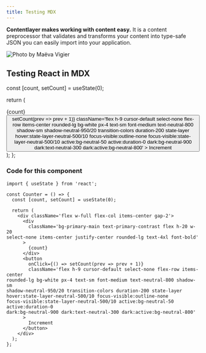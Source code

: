 ```yaml
---
title: Testing MDX
---
```



**Contentlayer makes working with content easy.** It is a content preprocessor that validates and transforms your content into type-safe JSON you can easily import into your application.

![Photo by Maëva Vigier](https://images.unsplash.com/photo-1699362232821-b2eccfc516e5?q=80&w=2670&auto=format&fit=crop&ixlib=rb-4.0.3&ixid=M3wxMjA3fDB8MHxwaG90by1wYWdlfHx8fGVufDB8fHx8fA%3D%3D)

## Testing React in MDX

  const [count, setCount] = useState(0);

return (

<div className='flex w-full flex-col items-center gap-2'>
  <div
    className='flex h-20 w-20 select-none items-center justify-center
rounded-lg bg-primary-main text-4xl font-bold text-primary-contrast'
  >
    {count}
  </div>
  <button
    onClick={() => setCount(prev => prev + 1)}
    className='flex h-9 cursor-default select-none flex-row items-center
rounded-lg bg-white px-4 text-sm font-medium text-neutral-800 shadow-sm
shadow-neutral-950/20 transition-colors duration-200 state-layer
hover:state-layer-neutral-500/10 focus-visible:outline-none
focus-visible:state-layer-neutral-500/10 active:bg-neutral-50 active:duration-0
dark:bg-neutral-900 dark:text-neutral-300 dark:active:bg-neutral-800'
  >
    Increment
  </button>
</div>
); };

<Counter />

### Code for this component

```tsx
import { useState } from 'react';

const Counter = () => {
  const [count, setCount] = useState(0);

  return (
    <div className='flex w-full flex-col items-center gap-2'>
      <div
        className='bg-primary-main text-primary-contrast flex h-20 w-20
select-none items-center justify-center rounded-lg text-4xl font-bold'
      >
        {count}
      </div>
      <button
        onClick={() => setCount(prev => prev + 1)}
        className='flex h-9 cursor-default select-none flex-row items-center
rounded-lg bg-white px-4 text-sm font-medium text-neutral-800 shadow-sm
shadow-neutral-950/20 transition-colors duration-200 state-layer
hover:state-layer-neutral-500/10 focus-visible:outline-none
focus-visible:state-layer-neutral-500/10 active:bg-neutral-50 active:duration-0
dark:bg-neutral-900 dark:text-neutral-300 dark:active:bg-neutral-800'
      >
        Increment
      </button>
    </div>
  );
};
```
